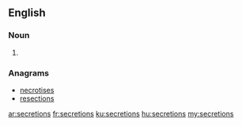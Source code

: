 ==English==

===Noun===
{{head|en|plural}}

# {{plural of|secretion|lang=en|nocat=1}}

===Anagrams===
* [[necrotises#English|necrotises]]
* [[resections#English|resections]]

[[ar:secretions]]
[[fr:secretions]]
[[ku:secretions]]
[[hu:secretions]]
[[my:secretions]]